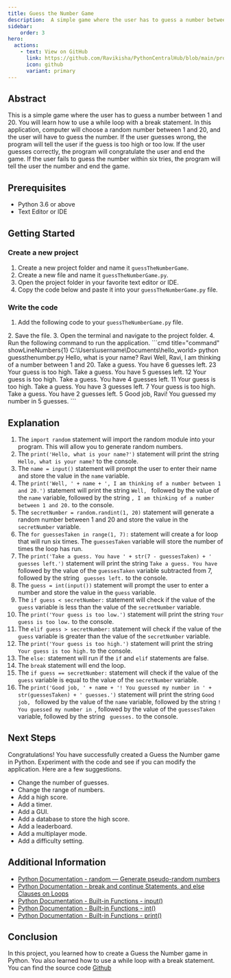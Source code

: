 ```yaml
---
title: Guess the Number Game
description:  A simple game where the user has to guess a number between 1 and 20. This is a good example of using a while loop with a break statement.
sidebar: 
    order: 3
hero:
  actions:
    - text: View on GitHub
      link: https://github.com/Ravikisha/PythonCentralHub/blob/main/projects/beginners/guessthenumber.py
      icon: github
      variant: primary
---
```


## Abstract
This is a simple game where the user has to guess a number between 1 and 20. You will learn how to use a while loop with a break statement. In this application, computer will choose a random number between 1 and 20, and the user will have to guess the number. If the user guesses wrong, the program will tell the user if the guess is too high or too low. If the user guesses correctly, the program will congratulate the user and end the game. If the user fails to guess the number within six tries, the program will tell the user the number and end the game.

## Prerequisites
- Python 3.6 or above
- Text Editor or IDE

## Getting Started
### Create a new project
1. Create a new project folder and name it `guessTheNumberGame`.
2. Create a new file and name it `guessTheNumberGame.py`.
3. Open the project folder in your favorite text editor or IDE.
4. Copy the code below and paste it into your `guessTheNumberGame.py` file.

### Write the code
1. Add the following code to your `guessTheNumberGame.py` file.
<FileCode file="projects/beginners/guessthenumber.py" lang="python" title="Guess The Number" />
2. Save the file.
3. Open the terminal and navigate to the project folder.
4. Run the following command to run the application.
```cmd title="command" showLineNumbers{1}
C:\Users\username\Documents\hello_world> python guessthenumber.py
Hello, what is your name?
Ravi
Well, Ravi, I am thinking of a number between 1 and 20.
Take a guess. You have 6 guesses left.
23
Your guess is too high.
Take a guess. You have 5 guesses left.
12
Your guess is too high.
Take a guess. You have 4 guesses left.
11
Your guess is too high.
Take a guess. You have 3 guesses left.
7
Your guess is too high.
Take a guess. You have 2 guesses left.
5
Good job, Ravi! You guessed my number in 5 guesses.
```

## Explanation
1. The `import random` statement will import the random module into your program. This will allow you to generate random numbers.
2. The `print('Hello, what is your name?')` statement will print the string `Hello, what is your name?` to the console.
3. The `name = input()` statement will prompt the user to enter their name and store the value in the `name` variable.
4. The `print('Well, ' + name + ', I am thinking of a number between 1 and 20.')` statement will print the string `Well, ` followed by the value of the `name` variable, followed by the string `, I am thinking of a number between 1 and 20.` to the console.
5. The `secretNumber = random.randint(1, 20)` statement will generate a random number between 1 and 20 and store the value in the `secretNumber` variable.
6. The `for guessesTaken in range(1, 7):` statement will create a for loop that will run six times. The `guessesTaken` variable will store the number of times the loop has run.
7. The `print('Take a guess. You have ' + str(7 - guessesTaken) + ' guesses left.')` statement will print the string `Take a guess. You have ` followed by the value of the `guessesTaken` variable subtracted from 7, followed by the string ` guesses left.` to the console.
8. The `guess = int(input())` statement will prompt the user to enter a number and store the value in the `guess` variable.
9. The `if guess < secretNumber:` statement will check if the value of the `guess` variable is less than the value of the `secretNumber` variable.
10. The `print('Your guess is too low.')` statement will print the string `Your guess is too low.` to the console.
11. The `elif guess > secretNumber:` statement will check if the value of the `guess` variable is greater than the value of the `secretNumber` variable.
12. The `print('Your guess is too high.')` statement will print the string `Your guess is too high.` to the console.
13. The `else:` statement will run if the `if` and `elif` statements are false.
14. The `break` statement will end the loop.
15. The `if guess == secretNumber:` statement will check if the value of the `guess` variable is equal to the value of the `secretNumber` variable.
16. The `print('Good job, ' + name + '! You guessed my number in ' + str(guessesTaken) + ' guesses.')` statement will print the string `Good job, ` followed by the value of the `name` variable, followed by the string `! You guessed my number in `, followed by the value of the `guessesTaken` variable, followed by the string ` guesses.` to the console.

## Next Steps
Congratulations! You have successfully created a Guess the Number game in Python. Experiment with the code and see if you can modify the application. Here are a few suggestions.
- Change the number of guesses.
- Change the range of numbers.
- Add a high score.
- Add a timer.
- Add a GUI.
- Add a database to store the high score.
- Add a leaderboard.
- Add a multiplayer mode.
- Add a difficulty setting.

## Additional Information
- [Python Documentation - random — Generate pseudo-random numbers](https://docs.python.org/3/library/random.html)
- [Python Documentation - break and continue Statements, and else Clauses on Loops](https://docs.python.org/3/tutorial/controlflow.html#break-and-continue-statements-and-else-clauses-on-loops)
- [Python Documentation - Built-in Functions - input()](https://docs.python.org/3/library/functions.html#input)
- [Python Documentation - Built-in Functions - int()](https://docs.python.org/3/library/functions.html#int)
- [Python Documentation - Built-in Functions - print()](https://docs.python.org/3/library/functions.html#print)

## Conclusion
In this project, you learned how to create a Guess the Number game in Python. You also learned how to use a while loop with a break statement. You can find the source code [Github](https://github.com/Ravikisha/PythonCentralHub/blob/main/projects/beginners/guessthenumber.py)